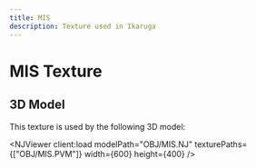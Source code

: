 ```yaml
---
title: MIS
description: Texture used in Ikaruga
---
```



# MIS Texture

<PVMViewer
  client:load
  filePath="OBJ/MIS.PVM"
/>


## 3D Model

This texture is used by the following 3D model:

<NJViewer
  client:load
  modelPath="OBJ/MIS.NJ"
  texturePaths={["OBJ/MIS.PVM"]}
  width={600}
  height={400}
/>

